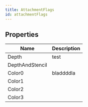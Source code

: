 ```yaml
---
title: AttachmentFlags
id: attachmentFlags
---
```


## Properties

| Name | Description |
| - | - |
| Depth | test |
| DepthAndStencil |  |
| Color0 | bladdddla |
| Color1 |  |
| Color2 |  |
| Color3 |  |
